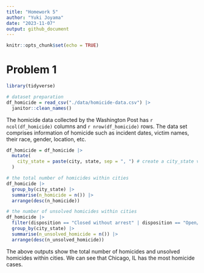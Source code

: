 ```yaml
---
title: "Homework 5"
author: "Yuki Joyama"
date: "2023-11-07"
output: github_document
---
```


```r
knitr::opts_chunk$set(echo = TRUE)
```

# Problem 1 
```r
library(tidyverse)

# dataset preparation
df_homicide = read_csv("./data/homicide-data.csv") |> 
  janitor::clean_names() 
```

The homicide data collected by the Washington Post has `r ncol(df_homicide)` columns and `r nrow(df_homicide)` rows. The data set comprises information of homicide such as incident dates, victim names, their race, gender, location, etc.

```r
df_homicide = df_homicide |>  
  mutate(
    city_state = paste(city, state, sep = ", ") # create a city_state variable
  ) 

# the total number of homicides within cities
df_homicide |> 
  group_by(city_state) |> 
  summarise(n_homicide = n()) |> 
  arrange(desc(n_homicide))

# the number of unsolved homicides within cities
df_homicide |> 
  filter(disposition == "Closed without arrest" | disposition == "Open/No arrest") |> 
  group_by(city_state) |> 
  summarise(n_unsolved_homicide = n()) |> 
  arrange(desc(n_unsolved_homicide))
```

The above outputs show the total number of homicides and unsolved homicides within cities. We can see that Chicago, IL has the most homicide cases. 






